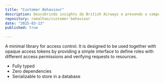 ```yaml
---
title: "Customer Behaviour"
description: Descobrindo insights da British Airways e prevendo o comportamento de compra dos clientes.
repository: ramalhao/customer-behaviour
date: "2025-03-13"
published: true
  
---
```

A minimal library for access control. It is designed to be used together with opaque access tokens by providing a simple interface to define roles with different access permissions and verifying requests to resources.

- Fully typed
- Zero dependencies
- Serializable to store in a database

